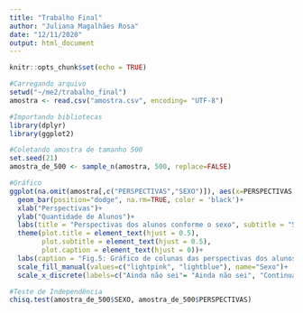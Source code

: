 ---
title: "Trabalho Final"
author: "Juliana Magalhães Rosa"
date: "12/11/2020"
output: html_document
---

```{r setup, include=FALSE}
knitr::opts_chunk$set(echo = TRUE)
```

```{r}
#Carregando arquivo
setwd("~/me2/trabalho_final")
amostra <- read.csv("amostra.csv", encoding= "UTF-8")
```

```{r}
#Importando bibliotecas
library(dplyr)
library(ggplot2)
```

```{r}
#Coletando amostra de tamanho 500
set.seed(21)
amostra_de_500 <- sample_n(amostra, 500, replace=FALSE)
```

```{r}
#Gráfico
ggplot(na.omit(amostra[,c("PERSPECTIVAS","SEXO")]), aes(x=PERSPECTIVAS, fill=SEXO))+
  geom_bar(position="dodge", na.rm=TRUE, color = 'black')+
  xlab("Perspectivas")+
  ylab("Quantidade de Alunos")+
  labs(title = "Perspectivas dos alunos conforme o sexo", subtitle = "SAEB 2017")+
  theme(plot.title = element_text(hjust = 0.5),
        plot.subtitle = element_text(hjust = 0.5),
        plot.caption = element_text(hjust = 0))+
  labs(caption = "Fig.5: Gráfico de colunas das perspectivas dos alunos conforme o sexo")+
  scale_fill_manual(values=c("lightpink", "lightblue"), name="Sexo")+
  scale_x_discrete(labels=c("Ainda não sei"= "Ainda não sei", "Continuar estudando e trabalhar"="Estudar e trabalhar", "Somente continuar estudando"="Só estudar", "Somente trabalhar"="Só trabalhar"))
```

```{r}
#Teste de Independência
chisq.test(amostra_de_500$SEXO, amostra_de_500$PERSPECTIVAS)
```
